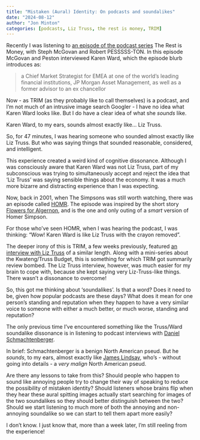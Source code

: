 ```yaml
---
title: "Mistaken (Aural) Identity: On podcasts and soundalikes"
date: "2024-08-12"
author: "Jon Minton"
categories: [podcasts, Liz Truss, the rest is money, TRIM]
---
```


Recently I was listening to [an episode of the podcast series](https://podcasts.apple.com/gb/podcast/stock-market-turmoil-is-it-time-to-panic/id1703785141?i=1000664684145) The Rest is Money, with Steph McGovan and Robert PESSSSS-TON. In this episode McGovan and Peston interviewed Karen Ward, which the episode blurb introduces as: 

> a Chief Market Strategist for EMEA at one of the world's leading financial institutions, JP Morgan Asset Management, as well as a former advisor to an ex chancellor

Now - as TRIM (as they probably like to call themselves) is a podcast, and I'm not much of an intrusive image search Googler - I have no idea what Karen Ward looks like. But I do have a clear idea of what she *sounds* like. 

Karen Ward, to my ears, sounds almost exactly like... Liz Truss. 

So, for 47 minutes, I was hearing someone who sounded almost exactly like Liz Truss. But who was saying things that sounded reasonable, considered, and intelligent. 

This experience created a weird kind of cognitive dissonance. Although I was consciously aware that Karen Ward was not Liz Truss, part of my subconscious was trying to simultaneously accept and reject the idea that 'Liz Truss' was saying sensible things about the economy. It was a much more bizarre and distracting experience than I was expecting. 

Now, back in 2001, when The Simpsons was still worth watching, there was an episode called [HOMR](https://en.wikipedia.org/wiki/HOMR). The episode was inspired by the short story [Flowers for Algernon](https://en.wikipedia.org/wiki/Flowers_for_Algernon), and is the one and only outing of a *smart* version of Homer Simpson. 

For those who've seen HOMR, when I was hearing the podcast, I was thinking: "Wow! Karen Ward is like Liz Truss with the crayon removed".


The deeper irony of this is TRIM, a few weeks previously, featured [an interview with Liz Truss](https://podcasts.apple.com/gb/podcast/the-liz-truss-interview-who-killed-liz-truss-part-4/id1703785141?i=1000654227719) of a similar length. Along with a mini-series about the Kwateng/Truss Budget, this is something for which TRIM got summarily review bombed. The Liz Truss interview, however, was much easier for my brain to cope with, because she kept saying very Liz-Truss-like things. There wasn't a dissonance to overcome! 


So, this got me thinking about 'soundalikes'. Is that a word? Does it need to be, given how popular podcasts are these days? What does it mean for one person's standing and reputation when they happen to have a very similar voice to someone with either a much better, or much worse, standing and reputation? 

The only previous time I've encountered something like the Truss/Ward soundalike dissonance is in listening to podcast interviews with [Daniel Schmachtenberger](https://civilizationemerging.com/). 

In brief: Schmachtenberger is a benign North American pseud. But he *sounds*, to my ears, almost exactly like [James Lindsay](https://newdiscourses.com/author/jameslindsay/), who's - without going into details - a *very malign* North American pseud.


Are there any lessons to take from this? Should people who happen to sound like annoying people try to change their way of speaking to reduce the possibility of mistaken identity? Should listeners whose brains flip when they hear these aural spitting images actually start searching for images of the two soundalikes so they should better distinguish between the two? Should we start listening to much more of both the annoying and non-annoying soundalike so we can start to tell them apart more easily? 

I don't know. I just know that, more than a week later, I'm still reeling from the experience!